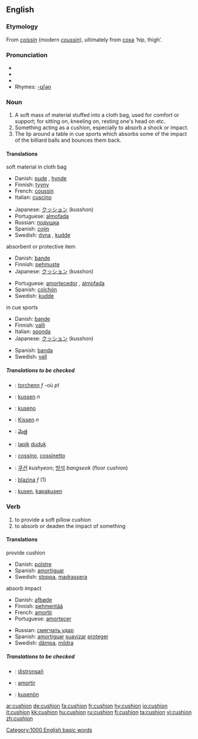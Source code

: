 {{wikipedia}}
==English==
===Etymology===
From {{OF.}} ''[[coissin]]'' (modern ''[[coussin]]''), ultimately from {{L.}} [[coxa]] ‘hip, thigh’.

===Pronunciation===
*{{IPA|/ˈkʊʃən/}}
*{{SAMPA|/"kUS=@n/}}
*{{audio|en-us-cushion.ogg|Audio (US)}}
*Rhymes: [[Rhymes:English:-ʊʃən|-ʊʃən]]

===Noun===
{{en-noun}}

# A soft mass of material stuffed into a cloth bag, used for comfort or support; for sitting on, kneeling on, resting one's head on etc.
# Something acting as a cushion, especially to absorb a shock or impact.
# The lip around a table in cue sports which absorbs some of the impact of the billiard balls and bounces them back.

====Translations ====
;soft material in cloth bag
{{top}}
*Danish: [[pude]] {{c}}, [[hynde]] {{c}}
*Finnish: [[tyyny]]
*French: [[coussin]] {{m}}
*Italian: [[cuscino]] {{m}}
{{mid}}
*Japanese: [[クッション]] (kusshon)
*Portuguese: [[almofada]] {{f}}
*Russian: [[подушка]] {{f}}
*Spanish: [[cojín]] {{m}}
*Swedish: [[dyna]] {{c}}, [[kudde]] {{c}}
{{bottom}}

;absorbent or protective item
{{top}}
*Danish: [[bande]] {{c}}
*Finnish: [[pehmuste]]
*Japanese: [[クッション]] (kusshon)
{{mid}}
*Portuguese: [[amortecedor]] {{m}}, [[almofada]] {{f}}
*Spanish: [[colchón]] {{m}}
*Swedish: [[kudde]] {{c}}
{{bottom}}

;in cue sports
{{top}}
*Danish: [[bande]] {{c}}
*Finnish: [[valli]]
*Italian: [[sponda]] {{f}}
*Japanese: [[クッション]] (kusshon)
{{mid}}
*Spanish: [[banda]] {{f}}
*Swedish: [[vall]] {{c}}
{{bottom}}

=====Translations to be checked=====
{{checktrans}}

{{top}}
*{{ttbc|Breton}}: [[torchenn]] ''f'' -où ''pl''
*{{ttbc|Dutch}}: [[kussen]] ''n''
*{{ttbc|Esperanto}}: [[kuseno]]
*{{ttbc|German}}: [[Kissen]] ''n''
*{{ttbc|Telugu}}: [[మెత్త]]
*{{ttbc|Indonesian}}: [[lapik]] [[duduk]]
{{mid}}
*{{ttbc|Interlingua}}: [[cossino]], [[cossinetto]]
*{{ttbc|Korean}}: [[쿠션]] ''kushyeon''; [[방석]] ''bangseok'' (floor cushion)  
*{{ttbc|Slovene}}: [[blazina]] ''f'' (1)

*{{ttbc|Volapük}}: [[kusen]], [[kapakusen]]
{{bottom}}

===Verb===
{{en-verb}}

# to provide a soft pillow cushion
# to absorb or deaden the impact of something

==== Translations ====
;provide cushion
{{top}}
*Danish: [[polstre]]
*Spanish: [[amortiguar]]
*Swedish: [[stoppa]], [[madrassera]]
{{mid}}
{{bottom}}

;absorb impact
{{top}}
*Danish: [[afbøde]]
*Finnish: [[pehmentää]]
*French: [[amortir]]
*Portuguese: [[amortecer]]
{{mid}}
*Russian: [[смягчать удар]]
*Spanish: [[amortiguar]] [[suavizar]] [[proteger]]
*Swedish: [[dämpa]], [[mildra]]
{{bottom}}

=====Translations to be checked=====
{{checktrans}}
*{{ttbc|Breton}}: [[distronsañ]]
*{{ttbc|Interlingua}}: [[amortir]]
*{{ttbc|Volapük}}: [[kusenön]]

[[Category:1000 English basic words]]

[[ar:cushion]]
[[de:cushion]]
[[fa:cushion]]
[[fr:cushion]]
[[hy:cushion]]
[[io:cushion]]
[[it:cushion]]
[[kk:cushion]]
[[hu:cushion]]
[[ru:cushion]]
[[fi:cushion]]
[[ta:cushion]]
[[vi:cushion]]
[[zh:cushion]]